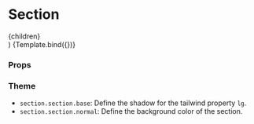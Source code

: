 
<Meta title="Components/Section/Section" component={Section} />

# Section

  <Section {...args}>{children}</Section>
)

<Canvas>
  <Story name="Default" args={{ children: 'Default Section' }}>
    {Template.bind({})}
  </Story>
</Canvas>

### Props

<ArgsTable story="Default" />

### Theme

- `section.section.base`: Define the shadow for the tailwind property `lg`.
- `section.section.normal`: Define the background color of the section.
